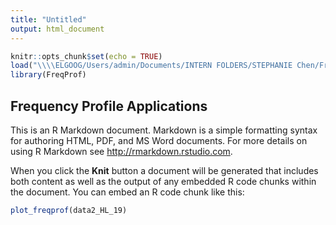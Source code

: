 ```yaml
---
title: "Untitled"
output: html_document
---
```


```r
knitr::opts_chunk$set(echo = TRUE)
load("\\\\ELGOOG/Users/admin/Documents/INTERN FOLDERS/STEPHANIE Chen/FreqProf/data/example-data.rda")
library(FreqProf)
```

## Frequency Profile Applications

This is an R Markdown document. Markdown is a simple formatting syntax for authoring HTML, PDF, and MS Word documents. For more details on using R Markdown see <http://rmarkdown.rstudio.com>.

When you click the **Knit** button a document will be generated that includes both content as well as the output of any embedded R code chunks within the document. You can embed an R code chunk like this:

```r
plot_freqprof(data2_HL_19)
```
